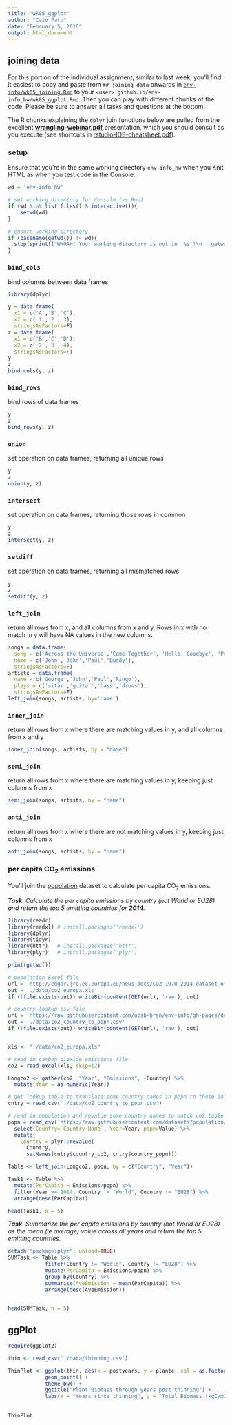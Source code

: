 ```yaml
---
title: "wk05_ggplot"
author: "Caio Faro"
date: "February 5, 2016"
output: html_document
---
```


## joining data

For this portion of the individual assignment, similar to last week, you'll find it easiest to copy and paste from `## joining data` onwards in  [`env-info/wk05_joining.Rmd`](https://raw.githubusercontent.com/ucsb-bren/env-info/gh-pages/wk05_joining.Rmd) to your `<user>.github.io/env-info_hw/wk05_ggplot.Rmd`. Then you can play with different chunks of the code. Please be sure to answer all tasks and questions at the bottom.

The R chunks explaining the `dplyr` join functions below are pulled from the excellent [**wrangling-webinar.pdf**](wk03_dplyr/wrangling-webinar.pdf) presentation, which you should consult as you execute (see shortcuts in [rstudio-IDE-cheatsheet.pdf](refs/cheatsheets/rstudio-IDE-cheatsheet.pdf)). 

### setup

Ensure that you're in the same working directory `env-info_hw` when you Knit HTML as when you test code in the Console.

```r
wd = 'env-info_hw'

# set working directory for Console (vs Rmd)
if (wd %in% list.files() & interactive()){
    setwd(wd)
}

# ensure working directory
if (basename(getwd()) != wd){
  stop(sprintf("WHOAH! Your working directory is not in '%s'!\n   getwd(): %s", wd, getwd()))
}
```

### `bind_cols`

bind columns between data frames

```r
library(dplyr)

y = data.frame(
  x1 = c('A','B','C'), 
  x2 = c( 1 , 2 , 3), 
  stringsAsFactors=F)
z = data.frame(
  x1 = c('B','C','D'), 
  x2 = c( 2 , 3 , 4), 
  stringsAsFactors=F)
y
z
bind_cols(y, z)
```

### `bind_rows`

bind rows of data frames

```r
y
z
bind_rows(y, z)
```

### `union`

set operation on data frames, returning all unique rows

```r
y
z
union(y, z)
```

### `intersect`

set operation on data frames, returning those rows in common

```r
y
z
intersect(y, z)
```

### `setdiff`

set operation on data frames, returning all mismatched rows

```r
y
z
setdiff(y, z)
```

### `left_join`

return all rows from x, and all columns from x and y. Rows in x with no match in y will have NA values in the new columns.

```r
songs = data.frame(
  song = c('Across the Universe','Come Together', 'Hello, Goodbye', 'Peggy Sue'),
  name = c('John','John','Paul','Buddy'), 
  stringsAsFactors=F)
artists = data.frame(
  name = c('George','John','Paul','Ringo'),
  plays = c('sitar','guitar','bass','drums'), 
  stringsAsFactors=F)
left_join(songs, artists, by='name')
```

### `inner_join`

return all rows from x where there are matching values in y, and all columns from x and y

```r
inner_join(songs, artists, by = "name")
```

### `semi_join`

return all rows from x where there are matching values in y, keeping just columns from x

```r
semi_join(songs, artists, by = "name")
```

### `anti_join`

return all rows from x where there are not matching values in y, keeping just columns from x

```r
anti_join(songs, artists, by = "name")
```

### per capita CO<sub>2</sub> emissions 

You'll join the [population](http://data.okfn.org/data/core/population) dataset to calculate per capita CO<sub>2</sub> emissions.

_**Task**. Calculate the per capita emissions by country (not World or EU28) and return the top 5 emitting countries for **2014**._


```r
library(readr)
library(readxl) # install.packages('readxl')
library(dplyr)
library(tidyr)
library(httr)   # install.packages('httr')
library(plyr)   # install.packages('plyr')

print(getwd())

# population Excel file
url = 'http://edgar.jrc.ec.europa.eu/news_docs/CO2_1970-2014_dataset_of_CO2_report_2015.xls'
out = './data/co2_europa.xls'
if (!file.exists(out)) writeBin(content(GET(url), 'raw'), out)

# country lookup csv file
url = 'https://raw.githubusercontent.com/ucsb-bren/env-info/gh-pages/data/co2_country_to_popn.csv'
out = './data/co2_country_to_popn.csv'
if (!file.exists(out)) writeBin(content(GET(url), 'raw'), out)


xls <- "./data/co2_europa.xls"

# read in carbon dioxide emissions file
co2 = read_excel(xls, skip=12)

Longco2 <- gather(co2, "Year", "Emissions", -Country) %>%
  mutate(Year = as.numeric(Year))

# get lookup table to translate some country names in popn to those in co2 table
cntry = read_csv('./data/co2_country_to_popn.csv')

# read in population and revalue some country names to match co2 table
popn = read_csv('https://raw.githubusercontent.com/datasets/population/master/data/population.csv') %>%
  select(Country=`Country Name`, Year=Year, popn=Value) %>%
  mutate(
    Country = plyr::revalue(
      Country, 
      setNames(cntry$country_co2, cntry$country_popn)))

Table <- left_join(Longco2, popn, by = c("Country", "Year"))


```

```r
Task1 <- Table %>%
  mutate(PerCapita = Emissions/popn) %>%
  filter(Year == 2014, Country != "World", Country != "EU28") %>%
  arrange(desc(PerCapita))

head(Task1, n = 5)
```




_**Task**. Summarize the per capita emissions by country (not World or EU28) as the mean (ie average)  value across all years and return the top 5 emitting countries._ 

```r
detach("package:plyr", unload=TRUE)
SUMTask <- Table %>%
            filter(Country != "World", Country != "EU28") %>%
            mutate(PerCapita = Emissions/popn) %>%
            group_by(Country) %>%
            summarise(AveEmission = mean(PerCapita)) %>%
            arrange(desc(AveEmission))
  

head(SUMTask, n = 5)

```


## ggPlot

```r

require(ggplot2)

thin <- read_csv('./data/thinning.csv')

ThinPlot <- ggplot(thin, aes(x = postyears, y = plantc, col = as.factor(thin))) +
            geom_point() +
            theme_bw() +
            ggtitle("Plant Biomass through years post thinning") +
            labs(x = "Years since thinning", y = "Total Biomass (kgC/m2)", col = "Canopy\nRemoved (%)") 
        
        
ThinPlot

```



